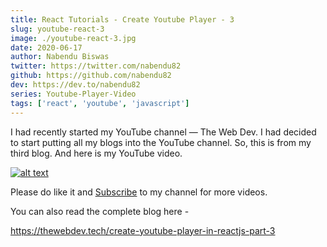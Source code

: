 ```yaml
---
title: React Tutorials - Create Youtube Player - 3
slug: youtube-react-3
image: ./youtube-react-3.jpg
date: 2020-06-17
author: Nabendu Biswas
twitter: https://twitter.com/nabendu82
github: https://github.com/nabendu82
dev: https://dev.to/nabendu82
series: Youtube-Player-Video
tags: ['react', 'youtube', 'javascript']
---
```


I had recently started my YouTube channel — The Web Dev. I had decided to start putting all my blogs into the YouTube channel.
So, this is from my third blog. And here is my YouTube video.

<div className={styles.image__small}>

[![alt text](https://res.cloudinary.com/dxkxvfo2o/image/upload/v1592290455/youtube-player-2_i8k4q0.png)](https://youtu.be/KzculjlVR5s "Create Youtube Player - 3")

</div>

Please do like it and [Subscribe](https://www.youtube.com/channel/UCRf7mazcufqZxd2pR3oQJuQ?sub_confirmation=1) to my channel for more videos.

You can also read the complete blog here -

https://thewebdev.tech/create-youtube-player-in-reactjs-part-3
